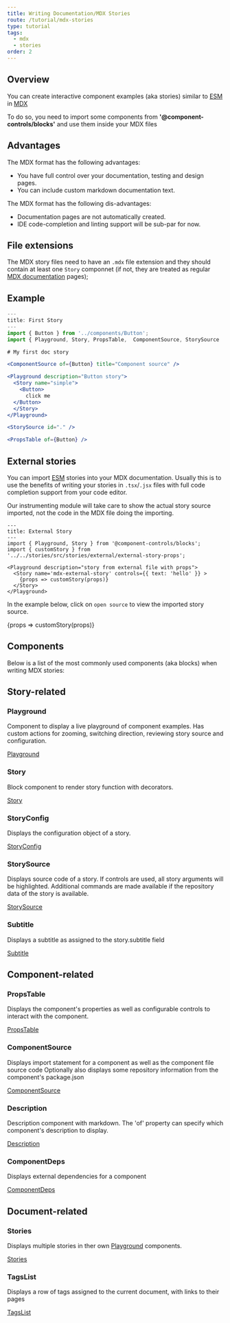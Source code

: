 ```yaml
---
title: Writing Documentation/MDX Stories
route: /tutorial/mdx-stories
type: tutorial
tags:
  - mdx
  - stories
order: 2
---
```


## Overview

You can create interactive component examples (aka stories) similar to [ESM](/tutorial/esmodules-stories/) in [MDX](/tutorial/mdx-documentation/)

To do so, you need to import some components from **'@component-controls/blocks'** and use them inside your MDX files

## Advantages

The MDX format has the following advantages:

- You have full control over your documentation, testing and design pages.
- You can include custom markdown documentation text.

The MDX format has the following dis-advantages:

- Documentation pages are not automatically created.
- IDE code-completion and linting support will be sub-par for now.

## File extensions

The MDX story files need to have an `.mdx` file extension and they should contain at least one `Story` componnet (if not, they are treated as regular [MDX documentation](/tutorial/mdx-documentation) pages);


## Example

```jsx
---
title: First Story
---
import { Button } from '../components/Button';
import { Playground, Story, PropsTable,  ComponentSource, StorySource  } from '@component-controls/blocks';

# My first doc story

<ComponentSource of={Button} title="Component source" />

<Playground description="Button story">
  <Story name="simple">
    <Button>
      click me
  </Button>
  </Story>
</Playground>

<StorySource id="." />

<PropsTable of={Button} />
```

## External stories

You can import [ESM](/tutorial/esmodules-stories) stories into your MDX documentation. Usually this is to use the benefits of writing your stories in `.tsx`/`.jsx` files with full code completion support from your code editor.

Our instrumenting module will take care to show the actual story source imported, not the code in the MDX file doing the importing.

```
---
title: External Story
---
import { Playground, Story } from '@component-controls/blocks';
import { customStory } from '../../stories/src/stories/external/external-story-props';

<Playground description="story from external file with props">
  <Story name='mdx-external-story' controls={{ text: 'hello' }} >
    {props => customStory(props)}
  </Story>
</Playground>

```
In the example below, click on `open source` to view the imported story source.

<Playground>
  <Story name='mdx-external-story' controls={{ text: 'hello' }} >
    {props => customStory(props)}
  </Story>
</Playground>


## Components

Below is a list of the most commonly used components (aka blocks) when writing MDX stories:


## Story-related

### Playground

Component to display a live playground of component examples. Has custom actions for zooming, switching direction, reviewing story source and configuration.

[Playground](/api/blocks-playground--overview/)

### Story

Block component to render story function with decorators.

[Story](/api/blocks-story--overview/)

### StoryConfig

Displays the configuration object of a story.

[StoryConfig](/api/blocks-storyconfig--overview/)


### StorySource

Displays source code of a story. If controls are used, all story arguments will be highlighted. Additional commands are made available if the repository data of the story is available.

[StorySource](/api/blocks-storysource--overview/)

### Subtitle

Displays a subtitle as assigned to the story.subtitle field

[Subtitle](/api/blocks-subtitle--overview/)

## Component-related

### PropsTable

Displays the component's properties as well as configurable controls to interact with the component.

[PropsTable](/api/blocks-propstable--overview/)


### ComponentSource

Displays import statement for a component as well as the component file source code Optionally also displays some repository information from the component's package.json

[ComponentSource](/api/blocks-componentsource--overview/)


### Description

Description component with markdown. The 'of' property can specify which component's description to display.

[Description](/api/blocks-description--overview/)


### ComponentDeps

Displays external dependencies for a component

[ComponentDeps](/api/blocks-componentdeps--overview/)


## Document-related

### Stories

Displays multiple stories in ther own [Playground](#playground) components.

[Stories](/api/blocks-stories--overview/)


### TagsList

Displays a row of tags assigned to the current document, with links to their pages

[TagsList](/api/blocks-tagslist--overview/)

